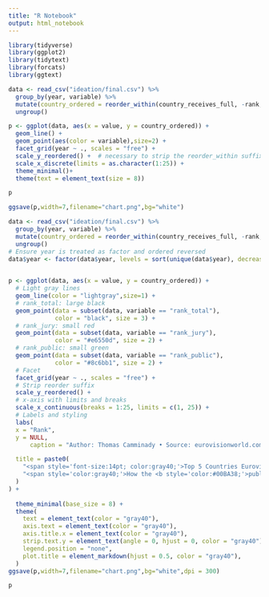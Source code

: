 ```yaml
---
title: "R Notebook"
output: html_notebook
---
```




```r
library(tidyverse)
library(ggplot2)
library(tidytext)
library(forcats)
library(ggtext)
```


```r
data <- read_csv("ideation/final.csv") %>%
  group_by(year, variable) %>%
  mutate(country_ordered = reorder_within(country_receives_full, -rank, year)) %>%
  ungroup()
```

```r


p <- ggplot(data, aes(x = value, y = country_ordered)) +
  geom_line() +
  geom_point(aes(color = variable),size=2) +
  facet_grid(year ~ ., scales = "free") +
  scale_y_reordered() +  # necessary to strip the reorder_within suffix
  scale_x_discrete(limits = as.character(1:25)) + 
  theme_minimal()+
  theme(text = element_text(size = 8)) 

p

```


```r

ggsave(p,width=7,filename="chart.png",bg="white")
```




```r
data <- read_csv("ideation/final.csv") %>%
  group_by(year, variable) %>%
  mutate(country_ordered = reorder_within(country_receives_full, -rank, year)) %>%
  ungroup()
# Ensure year is treated as factor and ordered reversed
data$year <- factor(data$year, levels = sort(unique(data$year), decreasing = TRUE))

 
p <- ggplot(data, aes(x = value, y = country_ordered)) +
  # Light gray lines
  geom_line(color = "lightgray",size=1) +
  # rank_total: large black
  geom_point(data = subset(data, variable == "rank_total"), 
             color = "black", size = 3) +
  # rank_jury: small red
  geom_point(data = subset(data, variable == "rank_jury"), 
             color = "#e6550d", size = 2) +
  # rank_public: small green
  geom_point(data = subset(data, variable == "rank_public"), 
             color = "#8c6bb1", size = 2) +
  # Facet
  facet_grid(year ~ ., scales = "free") +
  # Strip reorder suffix
  scale_y_reordered() +
  # x-axis with limits and breaks
  scale_x_continuous(breaks = 1:25, limits = c(1, 25)) +
  # Labels and styling
  labs(
  x = "Rank",
  y = NULL,
      caption = "Author: Thomas Camminady • Source: eurovisionworld.com • Repo: github.com/thomascamminady/eurovision_song_contest_data_set",

  title = paste0(
    "<span style='font-size:14pt; color:gray40;'>Top 5 Countries Eurovision Song Contest</span><br><br>",
    "<span style='color:gray40;'>How the <b style='color:#00BA38;'>public vote</b> and the <b style='color:#F8766D;'>jury vote</b> affect the <b style='color:black;'>total rank</b>.</span>"
  )
) +
 
  theme_minimal(base_size = 8) +
  theme(
    text = element_text(color = "gray40"),
    axis.text = element_text(color = "gray40"),
    axis.title.x = element_text(color = "gray40"),
    strip.text.y = element_text(angle = 0, hjust = 0, color = "gray40"),
    legend.position = "none",
    plot.title = element_markdown(hjust = 0.5, color = "gray40"),
  )
ggsave(p,width=7,filename="chart.png",bg="white",dpi = 300)

p
```